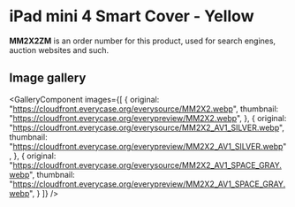 
# iPad mini 4 Smart Cover - Yellow

<Callout type='info' emoji='👉🏻'>**MM2X2ZM** is an order number for this product, used for search engines, auction websites and such.</Callout>

## Image gallery

<GalleryComponent
    images={[
      {
        original: "https://cloudfront.everycase.org/everysource/MM2X2.webp",
        thumbnail: "https://cloudfront.everycase.org/everypreview/MM2X2.webp",
      },
      {
        original: "https://cloudfront.everycase.org/everysource/MM2X2_AV1_SILVER.webp",
        thumbnail: "https://cloudfront.everycase.org/everypreview/MM2X2_AV1_SILVER.webp",
      },
      {
        original: "https://cloudfront.everycase.org/everysource/MM2X2_AV1_SPACE_GRAY.webp",
        thumbnail: "https://cloudfront.everycase.org/everypreview/MM2X2_AV1_SPACE_GRAY.webp",
      }
    ]}
  />
